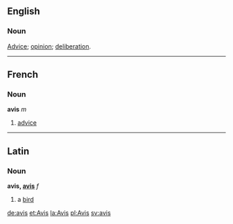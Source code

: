 ==English==
===Noun===
[[Advice]]; [[opinion]]; [[deliberation]].

----

==French==
===Noun===
'''avis''' ''m''

# [[advice]]

----

==Latin==
===Noun===
'''avis, [[Wiktionary Appendix:Latin third declension|avis]]''' ''f''

#a [[bird]]

[[de:avis]]
[[et:Avis]]
[[la:Avis]]
[[pl:Avis]]
[[sv:avis]]